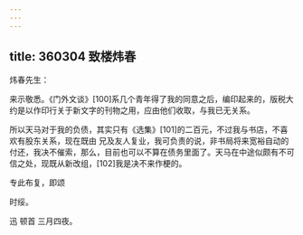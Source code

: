 ```yaml
---
---
---
```

title: 360304 致楼炜春
---




炜春先生：

来示敬悉。《门外文谈》[100]系几个青年得了我的同意之后，编印起来的，版税大约是以作印行关于新文字的刊物之用，应由他们收取，与我已无关系。

所以天马对于我的负债，其实只有《选集》[101]的二百元，不过我与书店，不喜欢有股东关系，现在既由 兄及友人复业，我可负责的说，非书局将来宽裕自动的付还，我决不催索，那么，目前也可以不算在债务里面了。天马在中途似颇有不可信之处，现既从新改组，[102]我是决不来作梗的。

专此布复，即颂

时绥。

迅 顿首 三月四夜。